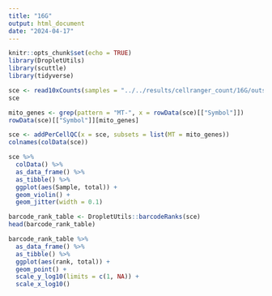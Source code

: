 ```yaml
---
title: "16G"
output: html_document
date: "2024-04-17"
---
```


```r
knitr::opts_chunk$set(echo = TRUE)
library(DropletUtils)
library(scuttle)
library(tidyverse)
```

```r
sce <- read10xCounts(samples = "../../results/cellranger_count/16G/outs/filtered_feature_bc_matrix.h5", sample.names = "16G", col.names = TRUE)
sce
```

```r
mito_genes <- grep(pattern = "MT-", x = rowData(sce)[["Symbol"]])
rowData(sce)[["Symbol"]][mito_genes]
```

```r
sce <- addPerCellQC(x = sce, subsets = list(MT = mito_genes))
colnames(colData(sce))
```

```r
sce %>% 
  colData() %>% 
  as_data_frame() %>% 
  as_tibble() %>% 
  ggplot(aes(Sample, total)) +
  geom_violin() +
  geom_jitter(width = 0.1)
```

```r
barcode_rank_table <- DropletUtils::barcodeRanks(sce)
head(barcode_rank_table)
```

```r
barcode_rank_table %>% 
  as_data_frame() %>% 
  as_tibble() %>% 
  ggplot(aes(rank, total)) +
  geom_point() +
  scale_y_log10(limits = c(1, NA)) +
  scale_x_log10()
```


